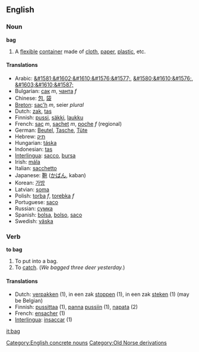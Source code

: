 ==English==
=== Noun ===
'''bag'''

# A [[flexible]] [[container]] made of [[cloth]], [[paper]], [[plastic]], etc.

==== Translations ====

*Arabic: [[&#1581;&#1602;&#1610;&#1576;&#1577;]], [[&#1580;&#1610;&#1576;]], [[&#1603;&#1610;&#1587;]]
*Bulgarian: [[сак]] ''m'', [[чанта]] ''f''
*Chinese: [[包]], [[袋]]
*[[Breton]]: [[sac'h]] ''m'', seier ''plural''
*Dutch: [[zak]], [[tas]]
*Finnish: [[pussi]], [[säkki]], [[laukku]]
*French: [[sac]] ''m'', [[sachet]] ''m'', [[poche]] ''f'' (regional)
*German: [[Beutel]], [[Tasche]], [[Tüte]] 
*Hebrew: [[תיק]]
*Hungarian: [[táska]]
*Indonesian: [[tas]]
*[[Interlingua]]: [[sacco]], [[bursa]]
*Irish: [[mála]]
*Italian: [[sacchetto]] 
*Japanese: [[鞄]] ([[かばん]], kaban)
*Korean: [[가방]]
*Latvian: [[soma]]
*Polish: [[torba]] ''f'', [[torebka]] ''f''
*Portuguese: [[saco]] 
*Russian: [[сумка]]
*Spanish: [[bolsa]], [[bolso]], [[saco]]
*Swedish: [[väska]]

=== Verb ===
'''to bag'''

# To put into a bag.
# To [[catch]].  (''We bagged three deer yesterday.'')

==== Translations ====
*Dutch: [[verpakken]] (1), in een zak [[stoppen]] (1), in een zak [[steken]]   (1) (may be Belgian)
*Finnish: [[pussittaa]] (1), [[panna]] [[pussi|pussiin]] (1), [[napata]] (2)
*French: [[ensacher]] (1)
*[[Interlingua]]: [[insaccar]] (1)

[[Category:English concrete nouns]]
[[Category:Old Norse derivations]]

[[it:bag]]